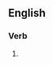 ==English==

===Verb===
{{head|en|present participle}}

# {{present participle of|misreport|lang=en|nocat=1}}